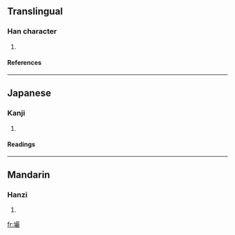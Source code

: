 ==Translingual==
===Han character===
{{Han char|rn=32|rad=土|as=20|sn=23|four=4614<sub>8</sub>|canj=土口口大 (GRRK)}}
# {{defn|Han|sort=土20}}
====References====
{{Han ref|kx=0242.290|dkj=05626|dj=0482.270|hdz=10502.200|uh=58E7|ud=22759|bh=F7D3|bd=63443}}
----
==Japanese==
===Kanji===
{{ja-kanji|grade=|rs=土20}}
# {{defn|Japanese}} 
====Readings====
{{ja-readings|on=[[がん]] (gan)|kun=[[あな]] (ana)}}
----
==Mandarin==
===Hanzi===
{{cmn-hanzi|pin=[[qiào]] ([[qiao4]]), [[yán]] ([[yan2]])|wg=ch'iao<sup>4</sup>, yen<sup>2</sup>}}
# {{defn|Mandarin}}

[[fr:壧]]